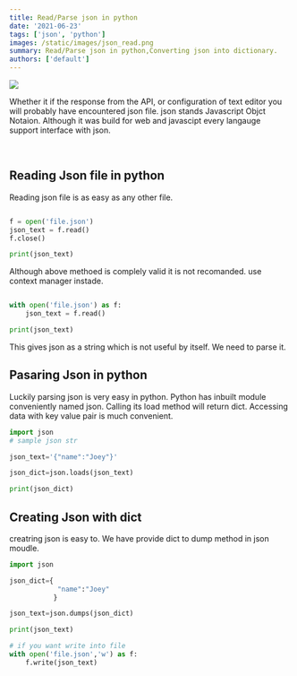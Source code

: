 ```yaml
---
title: Read/Parse json in python
date: '2021-06-23'
tags: ['json', 'python']
images: /static/images/json_read.png
summary: Read/Parse json in python,Converting json into dictionary.
authors: ['default']
---
```


![](/static/images/json_read.png)

Whether it if the response from the API, or configuration of text editor you will probably have encountered json file.
json stands Javascript Objct Notaion. Although it was build
for web and javascipt every langauge support interface with json.

<br />

## Reading Json file in python

Reading json file is as easy as any other file.

```python

f = open('file.json')
json_text = f.read()
f.close()

print(json_text)
```

Although above methoed is complely valid it is not recomanded.
use context manager instade.

```python

with open('file.json') as f:
    json_text = f.read()

print(json_text)
```

This gives json as a string which is not useful by itself. We need to parse it.

## Pasaring Json in python

Luckily parsing json is very easy in python. Python has inbuilt module conveniently named json.
Calling its load method will return dict.
Accessing data with key value pair is much convenient.

```python
import json
# sample json str

json_text='{"name":"Joey"}'

json_dict=json.loads(json_text)

print(json_dict)

```

## Creating Json with dict

creatring json is easy to. We have provide dict to dump
method in json moudle.

```python
import json

json_dict={
            "name":"Joey"
           }

json_text=json.dumps(json_dict)

print(json_text)

# if you want write into file
with open('file.json','w') as f:
	f.write(json_text)
```
